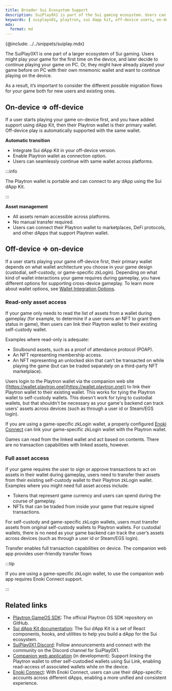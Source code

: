 ```yaml
---
title: Broader Sui Ecosystem Support
description: SuiPlay0X1 is part of the Sui gaming ecosystem. Users can migrate accounts between on-device and off-device versions of a game. 
keywords: [ suiplayx01, playtron, sui dapp kit, off-device users, on-device users, sui gaming, on-device gaming, off-device gaming, playtron wallet, off-device play, on-device play, dapp kit, migrate off-device to on-device, migrate on-device to off-device ]
mdx:
  format: md
---
```


{@include: ../../snippets/suiplay.mdx}

The SuiPlay0X1 is one part of a larger ecosystem of Sui gaming. Users might play your game for the first time on the device, and later decide to continue playing your game on PC. Or, they might have already played your game before on PC with their own mnemonic wallet and want to continue playing on the device.

As a result, it’s important to consider the different possible migration flows for your game both for new users and existing ones.

## On-device ⇒ off-device

If a user starts playing your game on-device first, and you have added support using dApp Kit, then their Playtron wallet is their primary wallet. Off-device play is automatically supported with the same wallet.

**Automatic transition**

- Integrate Sui dApp Kit in your off-device version.
- Enable Playtron wallet as connection option.
- Users can seamlessly continue with same wallet across platforms.

:::info

The Playtron wallet is portable and can connect to any dApp using the Sui dApp Kit.

:::

**Asset management**

- All assets remain accessible across platforms.
- No manual transfer required.
- Users can connect their Playtron wallet to marketplaces, DeFi protocols, and other dApps that support Playtron wallet.

## Off-device ⇒ on-device

If a user starts playing your game off-device first, their primary wallet depends on what wallet architecture you choose in your game design (custodial, self-custody, or game-specific zkLogin). Depending on what kind of wallet interactions your game requires during gameplay, you have different options for supporting cross-device gameplay. To learn more about wallet options, see [Wallet Integration Options](./migration-strategies.mdx).

### Read-only asset access

If your game only needs to read the list of assets from a wallet during gameplay (for example, to determine if a user owns an NFT to grant them status in game), then users can link their Playtron wallet to their existing self-custody wallet.

Examples where read-only is adequate:

- Soulbound assets, such as a proof of attendance protocol (POAP).
- An NFT representing membership access. 
- An NFT representing an unlocked skin that can’t be transacted on while playing the game (but can be traded separately on a third-party NFT marketplace).

Users login to the Playtron wallet via the companion web site ([https://wallet.playtron.one](https://wallet.playtron.one)) to link their Playtron wallet to their existing wallet. This works for tying the Playtron wallet to self-custody wallets. This doesn't work for tying to custodial wallets, but that shouldn't be necessary as your game's backend can track users' assets across devices (such as through a user id or Steam/EGS login).

If you are using a game-specific zkLogin wallet, a properly configured [Enoki Connect](https://docs.enoki.mystenlabs.com/enoki-connect) can link your game-specific zkLogin wallet with the Playtron wallet.  

Games can read from the linked wallet and act based on contents. There are no transaction capabilities with linked assets, however.

### Full asset access

If your game requires the user to sign or approve transactions to act on assets in their wallet during gameplay, users need to transfer their assets from their existing self-custody wallet to their Playtron zkLogin wallet. Examples where you might need full asset access include:

- Tokens that represent game currency and users can spend during the course of gameplay.
- NFTs that can be traded from inside your game that require signed transactions.

For self-custody and game-specific zkLogin wallets, users must transfer assets from original self-custody wallets to Playtron wallets. For custodial wallets, there is no need as your game backend can track the user’s assets across devices (such as through a user id or Steam/EGS login).

Transfer enables full transaction capabilities on device. The companion web app provides user-friendly transfer flows  

:::tip

If you are using a game-specific zkLogin wallet, to use the companion web app requires Enoki Connect support.

:::

## Related links

- [Playtron GameOS SDK](https://github.com/playtron-os/playtron-sdk): The official Playtron OS SDK repository on GitHub.
- [Sui dApp Kit documentation](https://sdk.mystenlabs.com/dapp-kit): The Sui dApp Kit is a set of React components, hooks, and utilities to help you build a dApp for the Sui ecosystem.
- [SuiPlay0X1 Discord](https://discord.gg/suiplay): Follow announcements and connect with the community on the Discord channel for SuiPlay0X1.
- [Companion web application](https://wallet.playtron.one) (in development): Support linking the Playtron wallet to other self-custodied wallets using Sui Link, enabling read-access of associated wallets while on the device.
- [Enoki Connect](https://docs.enoki.mystenlabs.com/enoki-connect): With Enoki Connect, users can use their dApp-specific accounts across different dApps, enabling a more unified and consistent experience.
